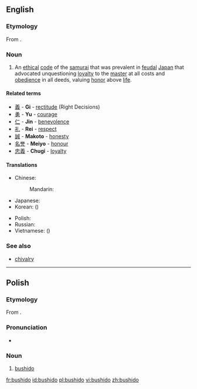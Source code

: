 ==English==
{{wikipedia|Bushidō}}

===Etymology===
From {{etyl|ja|en}} {{term|sc=Jpan|武士道|tr=ぶしどう, bushidō|lang=ja}}.

===Noun===
{{en-noun|-}}

# An [[ethical]] [[code]] of the [[samurai]] that was prevalent in [[feudal]] [[Japan]] that advocated unquestioning [[loyalty]] to the [[master]] at all costs and [[obedience]] in all deeds, valuing [[honor]] above [[life]].

====Related terms====
{{rel-top|seven virtues associated with Bushido}}
* [[義]] - '''Gi''' - [[rectitude]] (Right Decisions)
* [[勇]] - '''Yu''' - [[courage]]
* [[仁]] - '''Jin''' - [[benevolence]]
* [[礼]] - '''Rei''' - [[respect]]
* [[誠]] - '''Makoto''' - [[honesty]]
* [[名誉]] - '''Meiyo''' - [[honour]]
* [[忠義]] - '''Chugi''' - [[loyalty]]
{{rel-bottom}}

====Translations====
{{trans-top|ethical code of the samurai}}
* Chinese:
*: Mandarin: {{t|cmn|武士道|tr=wǔshìdào|sc=Hani}}
* Japanese: {{t-|ja|武士道|tr=ぶしどう, bushidō|sc=Jpan}}
* Korean: {{t+|ko|무사도|tr=musado|sc=Kore}} ({{t+|ko|武士道|sc=Kore}})
{{trans-mid}}
* Polish: {{t+|pl|bushido|n}}
* Russian: {{t+|ru|бусидо|n|tr=busidó|sc=Cyrl}}
* Vietnamese: {{t-|vi|võ sĩ đạo}} ({{t-|vi|武士道}})
{{trans-bottom}}

===See also===
* [[chivalry]]

----

==Polish==

===Etymology===
From {{etyl|ja|pl}} {{term|sc=Jpan|武士道|tr=ぶしどう, bushidō|lang=ja}}.

===Pronunciation===
* {{IPA|[buˈɕid̪ɔ]|lang=pl}}

===Noun===
{{head|pl|noun|g=n|indeclinable}}

# [[#English|bushido]]

[[fr:bushido]]
[[id:bushido]]
[[pl:bushido]]
[[vi:bushido]]
[[zh:bushido]]